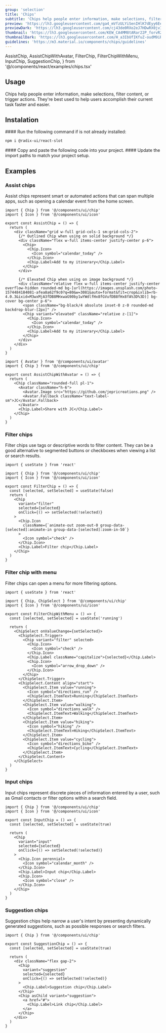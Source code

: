 ```yaml
---
group: 'selection'
title: 'Chips'
subtitle: 'Chips help people enter information, make selections, filter content, or trigger actions'
preview: 'https://lh3.googleusercontent.com/ga4_mVfzULYiSenIHlK7dEyy6EegFhN357rWYxgZbhy_wo2Ip03GcYfm5hFbqHhhlYlE4D_aZ5JkogBJhLaIIKllZmqM1_H_UrsxLsyCFtjimeNYGGM1=s0'
previewDark: 'https://lh3.googleusercontent.com/cj43de0RXo2eJ7HDwRX0jvI-BXbI_xqucGZ_sbqTBw_bwFa74P_P124GWM-iM5tZNQ7VG8VByTcCnC8aCP_6lQjAQ07y0sVyQNN6nACadW85p3xJ-Q=s0'
thumbnail: 'https://lh3.googleusercontent.com/KEW_CA4MM8tARar22P_forvR2xOl497pP-zBOfR2GnIljm6DGaZmlDKdC6AmNtFxvk8XonVvGMzf6yPzKSJfOyrsBpu_9hY7wX7yKnYbm0aqf9ZrnfY8=w2400'
thumbnailDark: 'https://lh3.googleusercontent.com/H_a3IbUfIKfuZ-oudM9iR074Y7uIQ8F343c-CASwad4aR6FWJYLw0Wki9PE9Birpp6RwJoUbG8tbfK1rwFJI1I8Fdzk6aOrBI8WlCdoAOz3sLWNlEQ=w2400'
guidelines: 'https://m3.material.io/components/chips/guidelines'
---
```


  AssistChip,
  AssistChipWithAvatar,
  FilterChip,
  FilterChipWithMenu,
  InputChip,
  SuggestionChip,
} from '@/components/react/examples/chips.tsx'

## Usage

Chips help people enter information, make selections, filter content, or trigger actions. They're best used to help users accomplish their current task faster and easier.

## Instalation

<Steps>

<Step>
#### Run the following command if is not already installed:

```bash
npm i @radix-ui/react-slot
```

</Step>

<Step>
  #### Copy and paste the following code into your project.
  <ComponentSource name="chip" />
</Step>

<Step>
#### Update the import paths to match your project setup.

</Step>

</Steps>

## Examples

### Assist chips

Assist chips represent smart or automated actions that can span multiple apps, such as opening a calendar event from the home screen.

<ComponentContainer>
  <AssistChip slot='preview'/>

```tsx
import { Chip } from '@/components/ui/chip'
import { Icon } from '@/components/ui/icon'

export const AssistChip = () => {
  return (
    <div className="grid w-full grid-cols-1 sm:grid-cols-2">
      {/* Outlined Chip when using on solid background */}
      <div className="flex w-full items-center justify-center p-6">
        <Chip>
          <Chip.Icon>
            <Icon symbol="calendar_today" />
          </Chip.Icon>
          <Chip.Label>Add to my itinerary</Chip.Label>
        </Chip>
      </div>

      {/* Elevated Chip when using on image background */}
      <div className="relative flex w-full items-center justify-center overflow-hidden rounded-md bg-[url(https://images.unsplash.com/photo-1574484184081-afea8a62f9c0?q=80&w=3081&auto=format&fit=crop&ixlib=rb-4.0.3&ixid=M3wxMjA3fDB8MHxwaG90by1wYWdlfHx8fGVufDB8fHx8fA%3D%3D)] bg-cover bg-center p-6">
        <span className="bg-black/4 absolute inset-0 z-0 rounded-md backdrop-blur-[2px]" />
        <Chip variant="elevated" className="relative z-[1]">
          <Chip.Icon>
            <Icon symbol="calendar_today" />
          </Chip.Icon>
          <Chip.Label>Add to my itinerary</Chip.Label>
        </Chip>
      </div>
    </div>
  )
}
```

</ComponentContainer>

<ComponentContainer>
  <AssistChipWithAvatar slot='preview' client:visible/>

```tsx
import { Avatar } from '@/components/ui/avatar'
import { Chip } from '@/components/ui/chip'

export const AssistChipWithAvatar = () => {
  return (
    <Chip className="rounded-full pl-1">
      <Avatar className="h-6">
        <Avatar.Image src="https://github.com/jepricreations.png" />
        <Avatar.Fallback className="text-label-sm">JC</Avatar.Fallback>
      </Avatar>
      <Chip.Label>Share with JC</Chip.Label>
    </Chip>
  )
}
```

</ComponentContainer>

### Filter chips

Filter chips use tags or descriptive words to filter content. They can be a good alternative to segmented buttons or checkboxes when viewing a list or search results.

<ComponentContainer>
  <FilterChip slot='preview' client:visible/>

```tsx
import { useState } from 'react'

import { Chip } from '@/components/ui/chip'
import { Icon } from '@/components/ui/icon'

export const FilterChip = () => {
  const [selected, setSelected] = useState(false)
  return (
    <Chip
      variant="filter"
      selected={selected}
      onClick={() => setSelected(!selected)}
    >
      <Chip.Icon
        className={`animate-out zoom-out-0 group-data-[selected]:animate-in group-data-[selected]:zoom-in-50`}
      >
        <Icon symbol="check" />
      </Chip.Icon>
      <Chip.Label>Filter chip</Chip.Label>
    </Chip>
  )
}
```

</ComponentContainer>

### Filter chip with menu

Filter chips can open a menu for more filtering options.

<ComponentContainer>
  <FilterChipWithMenu slot='preview' client:visible/>

```tsx
import { useState } from 'react'

import { Chip, ChipSelect } from '@/components/ui/chip'
import { Icon } from '@/components/ui/icon'

export const FilterChipWithMenu = () => {
  const [selected, setSelected] = useState('running')

  return (
    <ChipSelect onValueChange={setSelected}>
      <ChipSelect.Trigger>
        <Chip variant="filter" selected>
          <Chip.Icon>
            <Icon symbol="check" />
          </Chip.Icon>
          <Chip.Label className="capitalize">{selected}</Chip.Label>
          <Chip.Icon>
            <Icon symbol="arrow_drop_down" />
          </Chip.Icon>
        </Chip>
      </ChipSelect.Trigger>
      <ChipSelect.Content align="start">
        <ChipSelect.Item value="running">
          <Icon symbol="directions_run" />
          <ChipSelect.ItemText>Running</ChipSelect.ItemText>
        </ChipSelect.Item>
        <ChipSelect.Item value="walking">
          <Icon symbol="directions_walk" />
          <ChipSelect.ItemText>Walking</ChipSelect.ItemText>
        </ChipSelect.Item>
        <ChipSelect.Item value="hiking">
          <Icon symbol="hiking" />
          <ChipSelect.ItemText>Hiking</ChipSelect.ItemText>
        </ChipSelect.Item>
        <ChipSelect.Item value="cycling">
          <Icon symbol="directions_bike" />
          <ChipSelect.ItemText>Cycling</ChipSelect.ItemText>
        </ChipSelect.Item>
      </ChipSelect.Content>
    </ChipSelect>
  )
}
```

</ComponentContainer>

### Input chips

Input chips represent discrete pieces of information entered by a user, such as Gmail contacts or filter options within a search field.

<ComponentContainer>
  <InputChip slot='preview' client:visible/>

```tsx
import { Chip } from '@/components/ui/chip'
import { Icon } from '@/components/ui/icon'

export const InputChip = () => {
  const [selected, setSelected] = useState(true)

  return (
    <Chip
      variant="input"
      selected={selected}
      onClick={() => setSelected(!selected)}
    >
      <Chip.Icon perennial>
        <Icon symbol="calendar_month" />
      </Chip.Icon>
      <Chip.Label>Input chip</Chip.Label>
      <Chip.Icon>
        <Icon symbol="close" />
      </Chip.Icon>
    </Chip>
  )
}
```

</ComponentContainer>

### Suggestion chips

Suggestion chips help narrow a user's intent by presenting dynamically generated suggestions, such as possible responses or search filters.

<ComponentContainer>
  <SuggestionChip slot='preview' client:visible/>

```tsx
import { Chip } from '@/components/ui/chip'

export const SuggestionChip = () => {
  const [selected, setSelected] = useState(true)

  return (
    <div className="flex gap-2">
      <Chip
        variant="suggestion"
        selected={selected}
        onClick={() => setSelected(!selected)}
      >
        <Chip.Label>Suggestion chip</Chip.Label>
      </Chip>
      <Chip asChild variant="suggestion">
        <a href="#">
          <Chip.Label>Link chip</Chip.Label>
        </a>
      </Chip>
    </div>
  )
}
```

</ComponentContainer>

